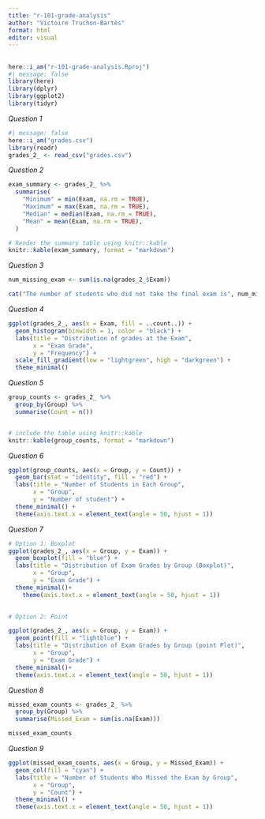 ```yaml
---
title: "r-101-grade-analysis"
author: "Victoire Truchon-Bartès"
format: html
editor: visual
---
```


## 

```r
here::i_am("r-101-grade-analysis.Rproj")
#| message: false
library(here)
library(dplyr)
library(ggplot2)
library(tidyr)
```

*Question 1*

```r
#| message: false
here::i_am("grades.csv")
library(readr)
grades_2_ <- read_csv("grades.csv")

```

*Question 2*

```r
exam_summary <- grades_2_ %>%
  summarise(
    "Minimum" = min(Exam, na.rm = TRUE),
    "Maximum" = max(Exam, na.rm = TRUE),
    "Median" = median(Exam, na.rm = TRUE),
    "Mean" = mean(Exam, na.rm = TRUE),
  )

# Render the summary table using knitr::kable
knitr::kable(exam_summary, format = "markdown")
```

*Question 3*

```r
num_missing_exam <- sum(is.na(grades_2_$Exam))

cat("The number of students who did not take the final exam is", num_missing_exam)
```

*Question 4*

```r
ggplot(grades_2_, aes(x = Exam, fill = ..count..)) +
  geom_histogram(binwidth = 1, color = "black") +
  labs(title = "Distribution of grades at the Exam",
       x = "Exam Grade",
       y = "Frequency") +
  scale_fill_gradient(low = "lightgreen", high = "darkgreen") +
  theme_minimal()
```

*Question 5*

```r
group_counts <- grades_2_ %>%
  group_by(Group) %>%
  summarise(Count = n())


# include the table using knitr::kable
knitr::kable(group_counts, format = "markdown")
```

*Question 6*

```r
ggplot(group_counts, aes(x = Group, y = Count)) +
  geom_bar(stat = "identity", fill = "red") +
  labs(title = "Number of Students in Each Group",
       x = "Group",
       y = "Number of student") +
  theme_minimal() +
  theme(axis.text.x = element_text(angle = 50, hjust = 1))


```

*Question 7*

```r
# Option 1: Boxplot
ggplot(grades_2_, aes(x = Group, y = Exam)) +
  geom_boxplot(fill = "blue") +
  labs(title = "Distribution of Exam Grades by Group (Boxplot)",
       x = "Group",
       y = "Exam Grade") +
  theme_minimal()+
    theme(axis.text.x = element_text(angle = 50, hjust = 1))
  

# Option 2: Point 

ggplot(grades_2_, aes(x = Group, y = Exam)) +
  geom_point(fill = "lightblue") +
  labs(title = "Distribution of Exam Grades by Group (point Plot)",
       x = "Group",
       y = "Exam Grade") +
  theme_minimal()+
  theme(axis.text.x = element_text(angle = 50, hjust = 1))

```

*Question 8*

```r
missed_exam_counts <- grades_2_ %>%
  group_by(Group) %>%
  summarise(Missed_Exam = sum(is.na(Exam)))

missed_exam_counts

```

*Question 9*

```r
ggplot(missed_exam_counts, aes(x = Group, y = Missed_Exam)) +
  geom_col(fill = "cyan") +
  labs(title = "Number of Students Who Missed the Exam by Group",
       x = "Group",
       y = "Count") +
  theme_minimal() +
  theme(axis.text.x = element_text(angle = 50, hjust = 1))
```
